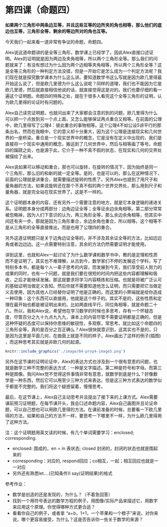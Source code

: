 # 第四课（命题四）
**如果两个三角形中两条边互等，并且这些互等的边所夹的角也相等，那么他们的底边也互等，三角形全等，剩余的等边所对的角也互等。**

今天我们一起来看一道非常有争议的命题，命题四。

Alex说这道命题讲的是全等三角形，数学课上已经学了。因此Alex直接口述证明。Alex的证明就是因为两边及夹角相等，所以两个三角形全等。那么我们的问题就来了：有没有想过为什么因为两个边相等夹角相等，所以两个三角形全等？这是全等三角形的一种判定方法没错，但是一开始它是怎么成为一个判定方法呢？我们现在就是探究数学课本为什么这么讲。要知道数学书这么写就是因为欧几里得最开始这么说了，但是欧几里德为什么这么说呢？同样的道理，我们也不能因为它是欧几里德，然后就直接相信他说的话，就直接觉得这是对的。我们也要仔细的看一遍这个证明题。命题四的特殊之处，就在于很多人看完这个全等三角形的证明，认为欧几里得的论证时有问题的。

Alex自己读完证明题，也就问出来了大家都会注意的到的问题，欧几里得为什么可以把一个点放到另一个点上面，又怎么能够保证两点重合又相等。在前面的公理中，欧几里得写了公理4：彼此重合的事物相等。这个公理4不如公设5讲平行的那条出名，然而在我眼中，它的意义却十分重大，因为这个公理是连接现实和几何世界的一座桥梁。重合是一个现实世界中的概念，它是没有在定义中出现的，我们是直接将一个现实中通用的概念，搬运到了几何世界中，然后与相等画了等号。命题四的蹊跷之处，也是源于此，它介于一种不真不假的状态，在现实和几何的交界处被描绘了出来。

Alex说如果可以移动和重合，那也可以旋转，在旋转的情况下，因为始终是同一个三角形，那么旧的和新的就一定全等。是的，也是可以的，那么在这种情况下，前面的公理就是讲重合，就需要描述旋转的性质了。另外Alex也提到了用尺子和量角器的方法，如果说旋转还在那个不真不假的两个世界交界处，那么用到尺子和量角器，就是完全站在现实世界了。这是不一样的。

这个证明题本身的内容，还有另外一个需要注意的地方，就是它本身逻辑的递进关系。证明题本身分成两部分：边角边证全等；全等证余边余角相等。第二部分常常被忽略掉，因为人们下意识的认为，两三角形全等，那么余边余角相等，但其实中间还有夹一步。那就是因为三角形重合，余边余角也重合，所以相等。这个相等不是从三角形的全等直接推出，而是也用了公理四的重合。

另外这道证明题只是关于边角边证全等的，并不涉及其余证全等的方法，比如边边角或者边边边。这一点需要特别注意，其余的方法仍然需要证明才能使用。

讲到这里，也就和Alex一起讨论了为什么数学课和数学书中，教的是定理和性质而不是证明了。其实也不难理解，从古到今，数学家们不停的发展这个学科，写了特别多本书，都是每个人一辈子思考的内容，而发展到今天，我们享受前人努力的成果的同时，也有一个问题，就是我们要在很短的时间内把这些内容都理解和吸收，之后才能继续发展。那这就要求将学习内容精炼和压缩。也就是将被广泛认可的基础证明当做定义告知。然后你就不需要知道他怎么证明，而只需要把它当做定义去使用，因为其他人已经替你证明了他是正确的。而这里的小弊端就是给你造成一种印象：这个东西可以直接用，他就是这个样子的。其实不是的，这些性质和定理在最开始也都是被证明出来的。比如两直线平行，同位角相等，就是命题二十八。所以，我和Alex说，希望他在学习数学的时候也多思考，存有一个怀疑态度，尽管百分之九十九点九九九，课本上的内容尽管不需要证明都是正确的，但是这种怀疑的态度可以保持你思维的敏锐性，多观察，常思考。就比如这个命题四的三角形全等，真的是百分之百正确么？Alex很快就意识到，这其实也不是的，只是因为这里是平面几何，在曲面上就是不同的样子，Alex画出了这样的例子(插图) ，而这种思考其实就是非欧几何的起源。

```r
knitr::include_graphics('./image/04-prop4-image5.png')
```

另外在这节课的证明论证中，Alex的表达方式也涉及到一个很有意思的问题，也就是数学三种不完整的表达方式：一种是文字描述。第二种是符号和字母。而第三种是图像。我问Alex觉不觉得这件事情非常有意思，就数学到底是什么？好像数学是一种东西，然后它可以用至少三种方式来表达。但是这三种方式表达的数学似乎都是不完整的。我们将这个疑惑留着，慢慢思考。

最后，在这节课上，Alex自己主动思考并且提出了接下来的上课方式。Alex需要课前预习证明题，在每节课开头，我会口述命题内容，Alex自己画图并且论证命题，可以自己想也可以用欧几里得的方法。在课前准备的时候，总要看一下欧几里得的方法，如果和自己的方法不一样，要思考一下哪里不一样，为什么欧几里得用了这种方法。

注：这个证明题用英文读的时候，有几个单词需要学习：enclosed; corresponding.

- enclosed: 围成的，en = in 表状态; closed 封闭的，封闭的状态也就是围起来的
- corresponding：对应的, respond回应；co相互，一起；相互回应也就是一一对应
- 另外还有熟悉let....(已知条件)I say(证明结果)的格式

参考作业：

- 数学是创造的还是发现的，为什么？（不着急回答）
- 找到一个用符号表达的数学方程的例子，用图像/实际产品来描述它，用数字来应用这个原理。你觉得哪种方式更合适？
- 看看你自己的例子，或者拿 "a+b，1+1，一个苹果和一个橙子 "来说，对你来说，哪个更容易接受，为什么？这是否告诉你一些关于数学的来源？

